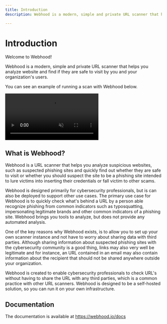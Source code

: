 ```yaml
---
title: Introduction
description: Webhood is a modern, simple and private URL scanner that helps you analyze website and find if they are safe to visit by you and your organization's users.

---
```


# Introduction

Welcome to Webhood!

Webhood is a modern, simple and private URL scanner that helps you analyze website and find if they are safe to visit by you and your organization's users.

You can see an example of running a scan with Webhood below.

<video autoPlay="autoplay" loop muted playsInline>
  <source src="/scansite-example-scan.mp4" type="video/mp4" />
</video>

## What is Webhood?

Webhood is a URL scanner that helps you analyze suspicious websites, such as suspected phishing sites and quickly find out whether they are safe to visit or whether you should suspect the site to be a phishing site intended to lure victims into inserting their credentials or fall victim to other scams.

Webhood is designed primarily for cybersecurity professionals, but is can also be deployed to support other use cases. The primary use case for Webhood is to quickly check what's behind a URL by a person able recognize phishing from common indicators such as typosquatting, impersonating legitimate brands and other common indicators of a phishing site. Webhood brings you tools to analyze, but does not provide any automated analysis.

One of the key reasons why Webhood exists, is to allow you to set up your own scanner instance and not have to worry about sharing data with third parties. Although sharing information about suspected phishing sites with the cybersecurity community is a good thing, links may also very well be legitimate and for instance, an URL contained in an email may also contain information about the recipient that should not be shared anywhere outside your organization.

Webhood is created to enable cybersecurity professionals to check URL's without having to share the URL with any third parties, which is a common practice with other URL scanners. Webhood is designed to be a self-hosted solution, so you can run it on your own infrastructure.

## Documentation

The documentation is available at https://webhood.io/docs
